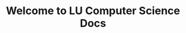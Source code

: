 ---
title: Welcome to LU Computer Science Docs
description: Learn how to use MacOS through the entierty of your CS degree
template: splash
hero:
  tagline: Learn how to use MacOS through the entierty of your CS degree
  image:
    file: ../../assets/houston.webp
  actions:
    - text: Read the documentation
      link: /guides/vscode-setup
      icon: right-arrow
      variant: primary
---